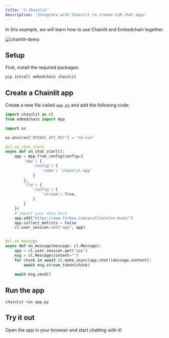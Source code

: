 ---
title: '⛓️ Chainlit'
description: 'Integrate with Chainlit to create LLM chat apps'
---

In this example, we will learn how to use Chainlit and Embedchain together.

![chainlit-demo](https://github.com/embedchain/embedchain/assets/73601258/d6635624-5cdb-485b-bfbd-3b7c8f18bfff)

## Setup

First, install the required packages:

```bash
pip install embedchain chainlit
```

## Create a Chainlit app

Create a new file called `app.py` and add the following code:

```python
import chainlit as cl
from embedchain import App

import os

os.environ["OPENAI_API_KEY"] = "sk-xxx"

@cl.on_chat_start
async def on_chat_start():
    app = App.from_config(config={
        'app': {
            'config': {
                'name': 'chainlit-app'
            }
        },
        'llm': {
            'config': {
                'stream': True,
            }
        }
    })
    # import your data here
    app.add("https://www.forbes.com/profile/elon-musk/")
    app.collect_metrics = False
    cl.user_session.set("app", app)


@cl.on_message
async def on_message(message: cl.Message):
    app = cl.user_session.get("app")
    msg = cl.Message(content="")
    for chunk in await cl.make_async(app.chat)(message.content):
        await msg.stream_token(chunk)
    
    await msg.send()
```

## Run the app

```
chainlit run app.py
```

## Try it out

Open the app in your browser and start chatting with it!
